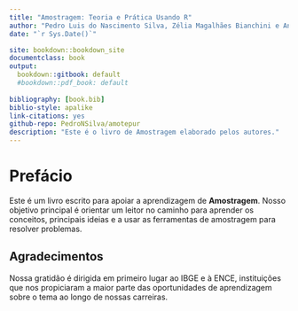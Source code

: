 ```yaml
---
title: "Amostragem: Teoria e Prática Usando R"
author: "Pedro Luis do Nascimento Silva, Zélia Magalhães Bianchini e Antonio José Ribeiro Dias"
date: "`r Sys.Date()`"

site: bookdown::bookdown_site
documentclass: book
output:
  bookdown::gitbook: default
  #bookdown::pdf_book: default
  
bibliography: [book.bib]
biblio-style: apalike
link-citations: yes
github-repo: PedroNSilva/amotepur
description: "Este é o livro de Amostragem elaborado pelos autores."
---
```


# Prefácio {-}

Este é um livro escrito para apoiar a aprendizagem de **Amostragem**. Nosso objetivo principal é orientar um leitor no caminho para aprender os conceitos, principais ideias e a usar as ferramentas de amostragem para resolver problemas.


## Agradecimentos {-}

Nossa gratidão é dirigida em primeiro lugar ao IBGE e à ENCE, instituições que nos propiciaram a maior parte das oportunidades de aprendizagem sobre o tema ao longo de nossas carreiras.


